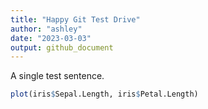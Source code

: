 ```yaml
---
title: "Happy Git Test Drive"
author: "ashley"
date: "2023-03-03"
output: github_document
---
```


A single test sentence.

```r
plot(iris$Sepal.Length, iris$Petal.Length)
```

